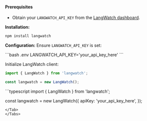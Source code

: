 #### Prerequisites

- Obtain your `LANGWATCH_API_KEY` from the [LangWatch dashboard](https://app.langwatch.com/).

**Installation:**

```sh
npm install langwatch
```

**Configuration:**
Ensure `LANGWATCH_API_KEY` is set:

<Tabs>
<Tab title="Environment variable">
```bash .env
LANGWATCH_API_KEY='your_api_key_here'
```

Initialize LangWatch client:
```typescript
import { LangWatch } from 'langwatch';

const langwatch = new LangWatch();
```
</Tab>
<Tab title="Client parameters">
```typescript
import { LangWatch } from 'langwatch';

const langwatch = new LangWatch({
  apiKey: 'your_api_key_here',
});
```
</Tab>
</Tabs>
